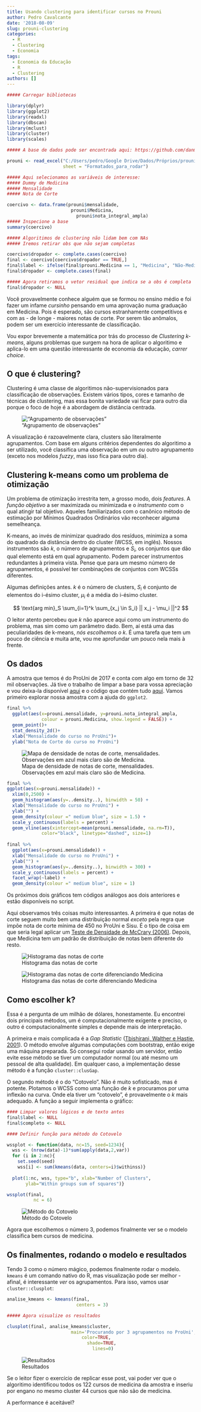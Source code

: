 ```yaml
---
title: Usando clustering para identificar cursos no Prouni
author: Pedro Cavalcante
date: '2018-08-09'
slug: prouni-clustering
categories:
  - R
  - Clustering
  - Economia
tags:
  - Economia da Educação
  - R
  - Clustering
authors: []
---
```


```r
##### Carregar bibliotecas

library(dplyr)
library(ggplot2)
library(readxl)
library(dbscan)
library(mclust)
library(cluster)
library(scales)

##### A base de dados pode ser encontrada aqui: https://github.com/danmrc/azul/tree/master/content/post/ProUni

prouni <- read_excel("C:/Users/pedro/Google Drive/Dados/Próprios/prouni.xlsx", 
                     sheet = "Formatados_para_rodar")

##### Aqui selecionamos as variáveis de interesse: 
##### Dummy de Medicina
##### Mensalidade
##### Nota de Corte

coercivo <- data.frame(prouni$mensalidade, 
                        prouni$Medicina, 
                          prouni$nota_integral_ampla)
##### Inspecione a base
summary(coercivo)

##### Algoritimos de clustering não lidam bem com NAs
##### Iremos retirar obs que não sejam completas

coercivo$dropador <- complete.cases(coercivo)
final <- coercivo[coercivo$dropador == TRUE,]
final$label <- ifelse(final$prouni.Medicina == 1, "Medicina", "Não-Medicina")
final$dropador <- complete.cases(final)

##### Agora retiramos o vetor residual que indica se a obs é completa
final$dropador <- NULL
```


Você provavelmente conhece alguém que se formou no ensino médio e foi fazer um infame _cursinho_ pensando em uma aprovação numa graduação em Medicina. Pois é esperado, são cursos estranhamente competitivos e com as - de longe - maiores notas de corte. Por serem tão anômalos, podem ser um exercício interessante de classificação.

Vou expor brevemente a matemática por trás do processo de _Clustering k-means_, alguns problemas que surgem na hora de aplicar o algoritimo e aplica-lo em uma questão interessante de economia da educação, _carrer choice_. 

## O que é clustering?

Clustering é uma classe de algoritimos não-supervisionados para classificação de observações. Existem vários tipos, cores e tamanho de técnicas de clustering, mas essa bonita variedade vai ficar para outro dia porque o foco de hoje é a abordagem de distância centrada.

!["Agrupamento de observações"](https://i.imgur.com/S65Sk9c.jpg)

A visualização é razoavelmente clara, clusters são literalmente agrupamentos. Com base em alguns critérios dependentes do algoritimo a ser utilizado, você classifica uma observação em um _ou_ outro agrupamento (exceto nos modelos _fuzzy_, mas isso fica para outro dia).


## Clustering k-means como um problema de otimização

Um problema de otimização irrestrita tem, a grosso modo, dois _features_. A *função objetivo* a ser maximizada ou minimizada e o *instrumento* com o qual atingir tal objetivo. Aqueles familiarizados com o canônico método de estimação por Mínimos Quadrados Ordinários vão reconhecer alguma semelheança. 

K-means, ao invés de minimizar quadrado dos resíduos, minimiza a soma do quadrado da distância dentro do cluster (WCSS, em inglês). Nossos instrumentos são $k$, o número de agrupamentos e $S_i$, os conjuntos que dão qual elemento está em qual agrupamento. Podem parecer instrumentos redundantes à primeira vista. Pense que para um mesmo número de agrupamentos, é possível ter combinações de conjuntos com WCSSs diferentes.

Algumas definições antes. $k$ é o número de clusters, $S_i$ é conjunto de elementos do i-ésimo cluster, $\mu_i$ é a média do i-ésimo cluster.

$$ \text{arg min}_S \sum_{i=1}^k \sum_{x_j \in S_i} || x_j - \mu_i ||^2 $$

O leitor atento percebeu que $k$ não aparece aqui como um instrumento do problema, mas sim como um parâmetro dado. Bem, aí está uma das peculiaridades de k-means, _nós escolhemos o k_. É uma tarefa que tem um pouco de ciência e muita arte, vou me aprofundar um pouco nela mais à frente.

## Os dados

A amostra que temos é do ProUni de 2017 e conta com algo em torno de 32 mil observações. Já tive o trabalho de limpar a base para vossa apreciação e vou deixa-la disponível [aqui](https://github.com/danmrc/azul/tree/master/content/post/ProUni) e o código que contém tudo [aqui](https://github.com/danmrc/azul/blob/master/content/post/ProUni/prouni_cluster.R). Vamos primeiro explorar nossa amostra com a ajuda do ````ggplot2````.

```r
final %>%
  ggplot(aes(x=prouni.mensalidade, y=prouni.nota_integral_ampla,
             colour = prouni.Medicina, show.legend = FALSE)) +
  geom_point()+
  stat_density_2d()+
  xlab("Mensalidade do curso no ProUni")+
  ylab("Nota de Corte do curso no ProUni")
````

![Mapa de densidade de notas de corte, mensalidades. Observações em azul mais claro são de Medicina.](https://i.imgur.com/i5yfR5V.png)

```r

final %>%
ggplot(aes(x=prouni.mensalidade)) + 
  xlim(0,2500) +
  geom_histogram(aes(y=..density..), binwidth = 50) +
  xlab("Mensalidade do curso no ProUni") + 
  ylab("") +
  geom_density(colour =" medium blue", size = 1.5) +
  scale_y_continuous(labels = percent) +
  geom_vline(aes(xintercept=mean(prouni.mensalidade, na.rm=T)),   
             color="black", linetype="dashed", size=1)
             
final %>%
  ggplot(aes(x=prouni.mensalidade)) + 
  xlab("Mensalidade do curso no ProUni") + 
  ylab("") +
  geom_histogram(aes(y=..density..), binwidth = 300) +
  scale_y_continuous(labels = percent) +
  facet_wrap(~label) +
  geom_density(colour =" medium blue", size = 1)
````


Os próximos dois gráficos tem códigos análogos aos dois anteriores e estão disponíveis no script. 

Aqui observamos três coisas muito interessantes. A primeira é que notas de corte seguem muito bem uma distribuição normal _exceto_ pela regra que impõe nota de corte mínima de 450 no ProUni e Sisu. É o tipo de coisa em que seria legal aplicar um [Teste de Densidade de McCrary (2006)](https://eml.berkeley.edu/~jmccrary/mccrary2006_DCdensity.pdf). Depois, que Medicina tem um padrão de distribuição de notas bem diferente do resto.

![Histograma das notas de corte](https://i.imgur.com/sipwjrG.png)

![Histograma das notas de corte diferenciando Medicina](https://i.imgur.com/VjfJH7K.png)

## Como escolher k?

Essa é a pergunta de um milhão de dólares, honestamente. Eu encontrei dois principais métodos, um é computacionalmente exigente e preciso, o outro é computacionalmente simples e depende mais de interpretação. 

A primeira e mais complicada é a _Gap Statistic_ ([Tbishirani, Walther e Hastie, 2001](https://statweb.stanford.edu/~gwalther/gap)). O método envolve algumas computações com bootstrap, então exige uma máquina preparada. Só consegui rodar usando um servidor, então evite esse método se tiver um computador normal (ou até mesmo um pessoal de alta qualidade). Em qualquer caso, a implementação desse método é a função ````cluster::clusGap````. 

O segundo método é o do "Cotovelo". Não é muito sofisticado, mas é potente. Plotamos o WCSS como uma função de $k$ e procuramos por uma inflexão na curva. Onde ela tiver um "cotovelo", é provavelmente o $k$ mais adequado. A função a seguir implementa o gráfico:

```r

#### Limpar valores lógicos e de texto antes
final$label <- NULL
final$completo <- NULL

#### Definir função para método do Cotovelo

wssplot <- function(data, nc=15, seed=1234){
  wss <- (nrow(data)-1)*sum(apply(data,2,var))
  for (i in 2:nc){
    set.seed(seed)
    wss[i] <- sum(kmeans(data, centers=i)$withinss)}
  
  plot(1:nc, wss, type="b", xlab="Number of Clusters",
       ylab="Within groups sum of squares")}

wssplot(final, 
          nc = 6) 
````

![Método do Cotovelo](https://i.imgur.com/nEBZbL3.png)

Agora que escolhemos o número 3, podemos finalmente ver se o modelo classifica bem cursos de medicina.

## Os finalmentes, rodando o modelo e resultados

Tendo 3 como o número mágico, podemos finalmente rodar o modelo. ````kmeans```` é um comando nativo do R, mas visualização pode ser melhor - afinal, é interessante _ver_ os agrupamentos. Para isso, vamos usar ````cluster::clusplot````:

```r

analise_kmeans <- kmeans(final, 
                          centers = 3)

##### Agora visualize os resultados

clusplot(final, analise_kmeans$cluster,
                        main='Procurando por 3 agrupamentos no ProUni',
                            color=TRUE,
                              shade=TRUE,
                                lines=0)
````
![Resultados](https://i.imgur.com/DO5ZdtC.png)

Se o leitor fizer o exercício de replicar esse post, vai poder ver que o algoritimo identificou todos os 122 cursos de medicina da amostra e inseriu por engano no mesmo cluster 44 cursos que não são de medicina. 

A performance é aceitável?



